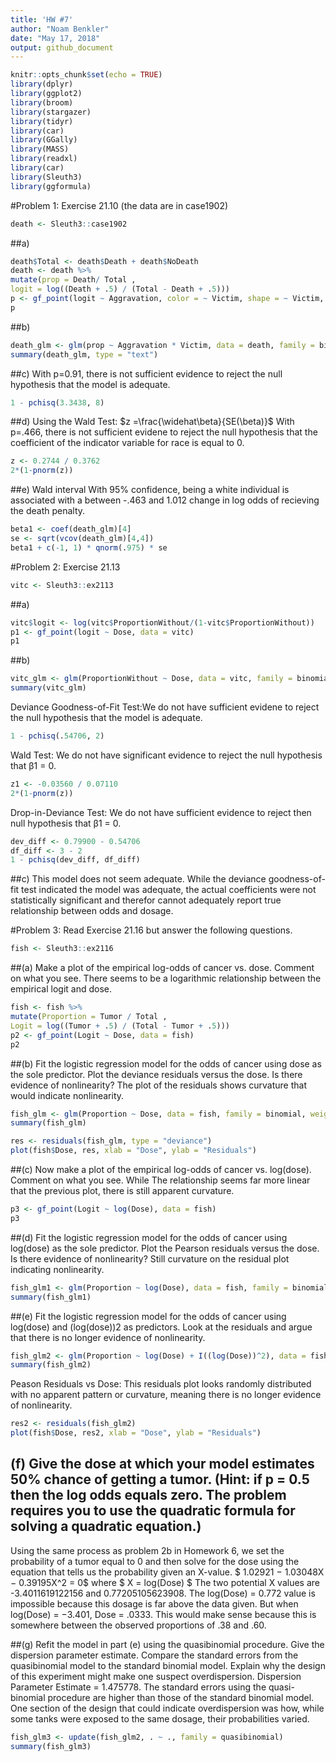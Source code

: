 ```yaml
---
title: 'HW #7'
author: "Noam Benkler"
date: "May 17, 2018"
output: github_document
---
```


```r
knitr::opts_chunk$set(echo = TRUE)
library(dplyr)
library(ggplot2)
library(broom)
library(stargazer)
library(tidyr)
library(car)
library(GGally)
library(MASS)
library(readxl)
library(car)
library(Sleuth3)
library(ggformula)
```

#Problem 1: Exercise 21.10 (the data are in case1902)
```r
death <- Sleuth3::case1902
```

##a)
```r
death$Total <- death$Death + death$NoDeath
death <- death %>%
mutate(prop = Death/ Total ,
logit = log((Death + .5) / (Total - Death + .5)))
p <- gf_point(logit ~ Aggravation, color = ~ Victim, shape = ~ Victim, data = death) %>% gf_refine(scale_color_manual(values = c("Black", "Darkorange")))
p
```

##b)
```r
death_glm <- glm(prop ~ Aggravation * Victim, data = death, family = binomial, weight = Total)
summary(death_glm, type = "text")
```

##c) 
With p=0.91, there is not sufficient evidence to reject the null hypothesis that the model is adequate.
```r
1 - pchisq(3.3438, 8)
```

##d)
Using the Wald Test: $z =\frac{\widehat\beta}{SE(\beta)}$
With p=.466, there is not  sufficient evidene to reject the null hypothesis that the coefficient of the indicator variable for race is equal to 0.
```r
z <- 0.2744 / 0.3762
2*(1-pnorm(z))
```

##e) Wald interval
With 95% confidence, being a white individual is associated with a between -.463 and 1.012
change in log odds of recieving the death penalty.
```r
beta1 <- coef(death_glm)[4]
se <- sqrt(vcov(death_glm)[4,4])
beta1 + c(-1, 1) * qnorm(.975) * se
```


#Problem 2: Exercise 21.13
```r
vitc <- Sleuth3::ex2113
```
##a)
```r
vitc$logit <- log(vitc$ProportionWithout/(1-vitc$ProportionWithout))
p1 <- gf_point(logit ~ Dose, data = vitc)
p1
```

##b)
```r
vitc_glm <- glm(ProportionWithout ~ Dose, data = vitc, family = binomial, weight = Number)
summary(vitc_glm)
```

Deviance Goodness-of-Fit Test:We do not have sufficient evidene to reject the null hypothesis that the model is adequate.
```r
1 - pchisq(.54706, 2)
```

Wald Test: We do not have significant evidence to reject the null hypothesis that β1 = 0.
```r
z1 <- -0.03560 / 0.07110
2*(1-pnorm(z))
```

Drop-in-Deviance Test: We do not have sufficient evidence to reject then null hypothesis that β1 = 0.
```r
dev_diff <- 0.79900 - 0.54706
df_diff <- 3 - 2
1 - pchisq(dev_diff, df_diff)
```

##c) 
This model does not seem adequate. While the deviance goodness-of-fit test indicated the model was adequate, the actual coefficients were not statistically significant and therefor cannot adequately report true relationship between odds and dosage.

#Problem 3: Read Exercise 21.16 but answer the following questions.
```r
fish <- Sleuth3::ex2116
```
##(a) Make a plot of the empirical log-odds of cancer vs. dose. Comment on what you see.
There seems to be a logarithmic relationship between the empirical logit and dose.
```r
fish <- fish %>%
mutate(Proportion = Tumor / Total ,
Logit = log((Tumor + .5) / (Total - Tumor + .5)))
p2 <- gf_point(Logit ~ Dose, data = fish)
p2
```

##(b) Fit the logistic regression model for the odds of cancer using dose as the sole predictor. Plot the deviance residuals versus the dose. Is there evidence of nonlinearity?
The plot of the residuals shows curvature that would indicate nonlinearity.
```r
fish_glm <- glm(Proportion ~ Dose, data = fish, family = binomial, weight = Total)
summary(fish_glm)
```

```r
res <- residuals(fish_glm, type = "deviance")
plot(fish$Dose, res, xlab = "Dose", ylab = "Residuals")
```


##(c) Now make a plot of the empirical log-odds of cancer vs. log(dose). Comment on what you see.
While The relationship seems far more linear that the previous plot, there is still apparent curvature.
```r
p3 <- gf_point(Logit ~ log(Dose), data = fish)
p3
```

##(d) Fit the logistic regression model for the odds of cancer using log(dose) as the sole predictor. Plot the Pearson residuals versus the dose. Is there evidence of nonlinearity?
Still curvature on the residual plot indicating nonlinearity.
```r
fish_glm1 <- glm(Proportion ~ log(Dose), data = fish, family = binomial, weight = Total)
summary(fish_glm1)
```

##(e) Fit the logistic regression model for the odds of cancer using log(dose) and (log(dose))2 as predictors. Look at the residuals and argue that there is no longer evidence of nonlinearity.
```r
fish_glm2 <- glm(Proportion ~ log(Dose) + I((log(Dose))^2), data = fish, family = binomial, weight = Total)
summary(fish_glm2)
```

Peason Residuals vs Dose: This residuals plot looks randomly distributed with no apparent pattern or curvature, meaning there is no longer evidence of nonlinearity.
```r
res2 <- residuals(fish_glm2)
plot(fish$Dose, res2, xlab = "Dose", ylab = "Residuals")
```

## (f) Give the dose at which your model estimates 50% chance of getting a tumor. (Hint: if p = 0.5 then the log odds equals zero. The problem requires you to use the quadratic formula for solving a quadratic equation.)
 Using the same process as problem 2b in Homework 6, we set the probability of a tumor equal to 0 and then solve for the dose using the equation that tells us the probability given an X-value. $ 1.02921 − 1.03048X − 0.39195X^2 = 0$ where $ X = log(Dose) $
The two potential X values are -3.4011619122156 and 0.77205105623908. The log(Dose) = 0.772 value is impossible because this dosage is far above the data given. But when log(Dose) = −3.401, Dose = .0333. This would make sense because this is somewhere between the observed proportions of .38 and .60.

##(g) Refit the model in part (e) using the quasibinomial procedure. Give the dispersion parameter estimate. Compare the standard errors from the quasibinomial model to the standard binomial model. Explain why the design of this experiment might make one suspect overdispersion.
Dispersion Parameter Estimate = 1.475778.
The standard errors using the quasi-binomial procedure are higher than those of the standard binomial model. One section of the design that could indicate overdispersion was how, while some tanks were exposed to the same dosage, their probabilities varied.
```r
fish_glm3 <- update(fish_glm2, . ~ ., family = quasibinomial)
summary(fish_glm3)
```